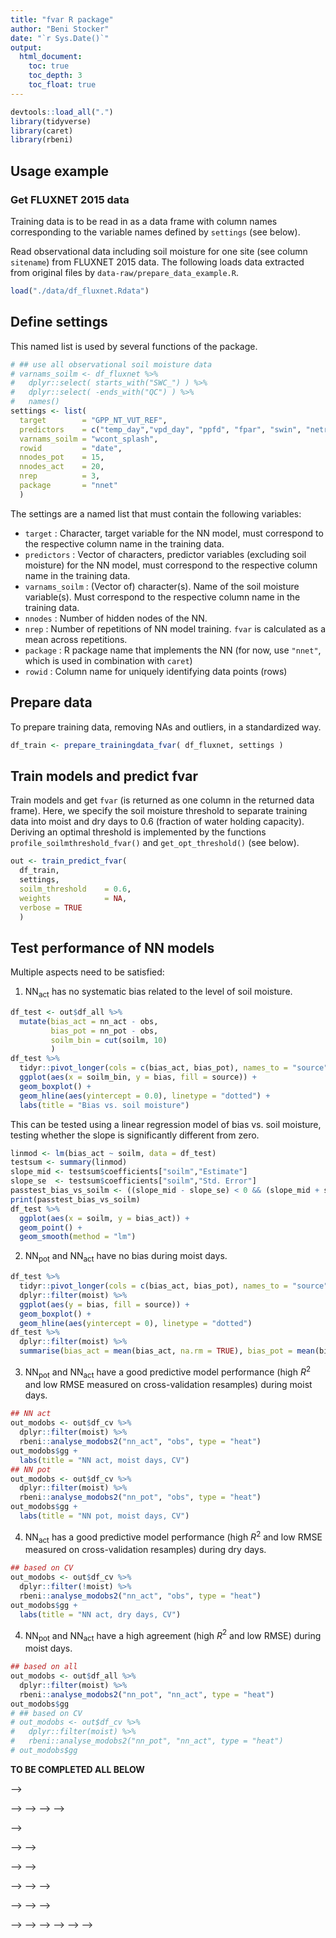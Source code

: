```yaml
---
title: "fvar R package"
author: "Beni Stocker"
date: "`r Sys.Date()`"
output:
  html_document:
    toc: true
    toc_depth: 3
    toc_float: true
---
```


```r
devtools::load_all(".")
library(tidyverse)
library(caret)
library(rbeni)
```

## Usage example

### Get FLUXNET 2015 data

Training data is to be read in as a data frame with column names corresponding to the variable names defined by `settings` (see below).

Read observational data including soil moisture for one site (see column `sitename`) from FLUXNET 2015 data. The following loads data extracted from original files by `data-raw/prepare_data_example.R`.
```r
load("./data/df_fluxnet.Rdata")
```

## Define settings

This named list is used by several functions of the package.
```r
# ## use all observational soil moisture data
# varnams_soilm <- df_fluxnet %>% 
#   dplyr::select( starts_with("SWC_") ) %>% 
#   dplyr::select( -ends_with("QC") ) %>% 
#   names()
settings <- list( 
  target        = "GPP_NT_VUT_REF", 
  predictors    = c("temp_day","vpd_day", "ppfd", "fpar", "swin", "netrad"), 
  varnams_soilm = "wcont_splash",
  rowid         = "date",
  nnodes_pot    = 15,
  nnodes_act    = 20,
  nrep          = 3,
  package       = "nnet"
  )
```

The settings are a named list that must contain the following variables:

- `target`        : Character, target variable for the NN model, must correspond to the respective column name in the training data.
- `predictors`    : Vector of characters, predictor variables (excluding soil moisture) for the NN model, must correspond to the respective column name in the training data.
- `varnams_soilm` : (Vector of) character(s). Name of the soil moisture variable(s). Must correspond to the respective column name in the training data.
- `nnodes`        : Number of hidden nodes of the NN.
- `nrep`          : Number of repetitions of NN model training. `fvar` is calculated as a mean across repetitions.
- `package`       : R package name that implements the NN (for now, use `"nnet"`, which is used in combination with `caret`)
- `rowid`         : Column name for uniquely identifying data points (rows)

## Prepare data

To prepare training data, removing NAs and outliers, in a standardized way.
```r
df_train <- prepare_trainingdata_fvar( df_fluxnet, settings )
```

## Train models and predict fvar

Train models and get `fvar` (is returned as one column in the returned data frame). Here, we specify the soil moisture threshold to separate training data into moist and dry days to 0.6 (fraction of water holding capacity). Deriving an optimal threshold is implemented by the functions `profile_soilmthreshold_fvar()` and `get_opt_threshold()` (see below).
```r
out <- train_predict_fvar( 
  df_train,
  settings,
  soilm_threshold    = 0.6,
  weights            = NA, 
  verbose = TRUE
  )
```

<!-- Do the training again using another set of soil moisture data from a model. -->
<!-- ```{r eval=FALSE} -->
<!-- settings$varnams_soilm <- "wcont_swbm" -->

<!-- df_train <- prepare_trainingdata_fvar( df_fluxnet, settings ) -->

<!-- df_nn <- train_predict_fvar(  -->
<!--   df_train, -->
<!--   settings, -->
<!--   soilm_threshold    = 0.6,  -->
<!--   weights            = NA, -->
<!--   ) -->
<!-- ``` -->

## Test performance of NN models

Multiple aspects need to be satisfied:

1. NN$_\text{act}$ has no systematic bias related to the level of soil moisture.
```r
df_test <- out$df_all %>% 
  mutate(bias_act = nn_act - obs,
         bias_pot = nn_pot - obs,
         soilm_bin = cut(soilm, 10)
         ) 
df_test %>% 
  tidyr::pivot_longer(cols = c(bias_act, bias_pot), names_to = "source", values_to = "bias") %>% 
  ggplot(aes(x = soilm_bin, y = bias, fill = source)) +
  geom_boxplot() +
  geom_hline(aes(yintercept = 0.0), linetype = "dotted") +
  labs(title = "Bias vs. soil moisture")
```

This can be tested using a linear regression model of bias vs. soil moisture, testing whether the slope is significantly different from zero.
```r
linmod <- lm(bias_act ~ soilm, data = df_test)
testsum <- summary(linmod)
slope_mid <- testsum$coefficients["soilm","Estimate"]
slope_se  <- testsum$coefficients["soilm","Std. Error"]
passtest_bias_vs_soilm <- ((slope_mid - slope_se) < 0 && (slope_mid + slope_se) > 0)
print(passtest_bias_vs_soilm)
df_test %>% 
  ggplot(aes(x = soilm, y = bias_act)) +
  geom_point() +
  geom_smooth(method = "lm")
```

2. NN$_\text{pot}$ and NN$_\text{act}$ have no bias during moist days.
```r
df_test %>% 
  tidyr::pivot_longer(cols = c(bias_act, bias_pot), names_to = "source", values_to = "bias") %>% 
  dplyr::filter(moist) %>% 
  ggplot(aes(y = bias, fill = source)) +
  geom_boxplot() +
  geom_hline(aes(yintercept = 0), linetype = "dotted")
df_test %>% 
  dplyr::filter(moist) %>%
  summarise(bias_act = mean(bias_act, na.rm = TRUE), bias_pot = mean(bias_pot, na.rm = TRUE))
```

3. NN$_\text{pot}$ and NN$_\text{act}$ have a good predictive model performance (high *R*$^2$ and low RMSE measured on cross-validation resamples) during moist days.
```r
## NN act
out_modobs <- out$df_cv %>% 
  dplyr::filter(moist) %>% 
  rbeni::analyse_modobs2("nn_act", "obs", type = "heat")
out_modobs$gg +
  labs(title = "NN act, moist days, CV")
## NN pot
out_modobs <- out$df_cv %>% 
  dplyr::filter(moist) %>% 
  rbeni::analyse_modobs2("nn_pot", "obs", type = "heat")
out_modobs$gg +
  labs(title = "NN pot, moist days, CV")
```

4. NN$_\text{act}$ has a good predictive model performance (high *R*$^2$ and low RMSE measured on cross-validation resamples) during dry days.
```r
## based on CV
out_modobs <- out$df_cv %>% 
  dplyr::filter(!moist) %>% 
  rbeni::analyse_modobs2("nn_act", "obs", type = "heat")
out_modobs$gg +
  labs(title = "NN act, dry days, CV")
```

4. NN$_\text{pot}$ and NN$_\text{act}$ have a high agreement (high *R*$^2$ and low RMSE) during moist days.
```r
## based on all
out_modobs <- out$df_all %>% 
  dplyr::filter(moist) %>% 
  rbeni::analyse_modobs2("nn_pot", "nn_act", type = "heat")
out_modobs$gg
# ## based on CV
# out_modobs <- out$df_cv %>% 
#   dplyr::filter(moist) %>% 
#   rbeni::analyse_modobs2("nn_pot", "nn_act", type = "heat")
# out_modobs$gg
```

**TO BE COMPLETED ALL BELOW**

<!-- All above steps are implemented by function `test_performance_fvar()` which returns a list of all ggplot objects and a data frame with evaluation results for each of the three tests. -->
<!-- ```{r} -->
<!-- testresults_fvar <- test_performance_fvar(df_nn_soilm_obs, settings) -->
<!-- ``` -->

<!-- ## Get optimal soil moisture threshold -->

<!-- The two steps above (train/predict and performance evaluation) are executed for a set of soil moisture thresholds. The optimal threshold is then selected based on the different performance criteria. -->

<!-- First, run the fvar algorithm for a set of soil moisture thresholds and record performance metrics for each round. -->
<!-- ```{r eval=FALSE} -->
<!-- df_profile_performance <- profile_soilmthreshold_fvar( -->
<!--   df_train, -->
<!--   settings, -->
<!--   weights = NA, -->
<!--   len = 4 -->
<!--   ) -->
<!-- ``` -->

<!-- Select best threshold as described in Stocker et al. (2018). Their procedure was as follows: -->

<!-- 1. Determine the difference in the bias of NN$_\text{pot}$ between dry and moist days and select the three (originally used five) thresholds with the greatest difference. -->
<!-- 2. Determine RMSE of NNpot vs. NNact during moist days and take the threshold where it's minimised -->
<!-- ```{r} -->
<!-- purrr::map(df_profile_performance, "df_metrics") %>%  -->
<!--   bind_rows(.id = "threshold") %>%  -->
<!--   arrange(-diff_ratio_dry_moist) %>%  -->
<!--   slice(1:3) %>%  -->
<!--   arrange(rmse_nnpot_nnact_moist) %>%  -->
<!--   slice(1) %>%  -->
<!--   pull(threshold) %>%  -->
<!--   as.numeric() -->
<!-- ``` -->

<!-- This is implemented by a function: -->
<!-- ```{r} -->
<!-- get_opt_threshold(df_profile_performance) -->
<!-- ``` -->

<!-- Repeat the fvar algorithm with optimal threshold. -->
<!-- ```{r} -->
<!-- df_nn <- train_predict_fvar(  -->
<!--   df_train, -->
<!--   settings, -->
<!--   soilm_threshold = get_opt_threshold(df_profile_performance), -->
<!--   weights         = NA -->
<!--   ) -->
<!-- ``` -->

<!-- <!-- I tried a different approach, too: --> -->

<!-- <!-- Select best threshold, based on the different criteria.  --> -->
<!-- <!-- ```{r} --> -->
<!-- <!-- calc_inverse <- function(x){1/x} --> -->
<!-- <!-- calc_inverse_absdiff_to_one <- function(x){1/abs(x-1)} --> -->

<!-- <!-- df_profile_summary <- df_profile_performance %>%  --> -->

<!-- <!--   ## small bias --> -->
<!-- <!--   mutate_at(vars(starts_with("bias")), list(abs)) %>%  --> -->

<!-- <!--   ## small value is good -> take the inverse --> -->
<!-- <!--   mutate_at(vars(ends_with("rmse")), list(calc_inverse)) %>%  --> -->

<!-- <!--   ## small difference to one is good --> -->
<!-- <!--   mutate_at(vars(ends_with("slope")), list(calc_inverse_absdiff_to_one)) %>%  --> -->
<!-- <!--   mutate_at(vars(starts_with("slope")), list(calc_inverse_absdiff_to_one)) %>%  --> -->

<!-- <!--   ## center and scale all  --> -->
<!-- <!--   mutate_at(c(1, 3:10), list(scale)) %>%  --> -->
<!-- <!--   t() --> -->

<!-- <!-- df_profile_summary <- df_profile_summary %>%  --> -->
<!-- <!--   as_tibble() %>%  --> -->
<!-- <!--   setNames(as.character(paste0("thresh_", df_profile_summary["threshold",]))) %>%  --> -->
<!-- <!--   filter_all(all_vars(!is.nan(.))) %>%  --> -->
<!-- <!--   summarise_all(sum, nan.rm=TRUE) --> -->
<!-- <!-- ``` --> -->

<!-- ## Evaluations and visualisations -->

<!-- ### Identify soil moisture droughts -->

<!-- Optional: aggregate fvar derived from different soil moisture datasets -->
<!-- ```{r eval = FALSE} -->
<!-- df_nn_multiplesoilmsources <- bind_rows( df_nn_soilm_obs, df_nn_soilm_obs ) %>%  -->
<!--   group_by( date ) %>% -->
<!--   summarise(  -->
<!--     fvar       = mean( fvar, na.rm=TRUE ),  -->
<!--     fvar_min   = min(  fvar, na.rm=TRUE ), -->
<!--     fvar_max   = max(  fvar, na.rm=TRUE ),  -->
<!--     fvar_med   = median(  fvar, na.rm=TRUE ),  -->
<!--     nn_pot = mean( nn_pot, na.rm=TRUE ),  -->
<!--     nn_act = mean( nn_act, na.rm=TRUE ) -->
<!--     ) %>% -->
<!--   left_join( select_( df_fluxnet, "date", settings$target ), by = "date" ) -->
<!-- ``` -->

<!-- Determine drought events based on fvar. -->
<!-- ```{r} -->
<!-- out_droughts <- get_droughts_fvar(  -->
<!--   df_nn,  -->
<!--   nam_target     = settings$target,  -->
<!--   leng_threshold = 10,  -->
<!--   df_soilm       = select(df_fluxnet, date, soilm=wcont_swbm), -->
<!--   df_par         = select(df_fluxnet, date, par=ppfd), -->
<!--   par_runmed     = 10 -->
<!--   ) -->
<!-- ``` -->

<!-- Plot time series of fvar and highlight drought events. -->
<!-- ```{r} -->
<!-- ggplot() + -->
<!--   geom_rect( -->
<!--     data=out_droughts$droughts,  -->
<!--     aes(xmin=date_start, xmax=date_end, ymin=-99, ymax=99),  -->
<!--     fill=rgb(0,0,0,0.3),  -->
<!--     color=NA) +  -->
<!--   geom_line(data=out_droughts$df_nn, aes(date, fvar_smooth_filled)) + -->
<!--   coord_cartesian(ylim=c(0, 1.2)) -->
<!-- ``` -->

<!-- ### Align data by droughts -->

<!-- After having determined drought events above, "align" data by the day of drought onset and aggregate data across multiple drought instances. -->
<!-- ```{r} -->
<!-- dovars <- c("GPP_NT_VUT_REF", "fvar", "soilm", "nn_pot", "nn_act") -->
<!-- df_nn <- out_droughts$df_nn %>% mutate(site="FR-Pue") -->
<!-- df_alg <- align_events(  -->
<!--   select( df_nn, site, date, one_of(dovars)),  -->
<!--   select( df_nn, site, date, isevent=is_drought_byvar_recalc ), -->
<!--   dovars, -->
<!--   do_norm=FALSE, -->
<!--   leng_threshold=10,  -->
<!--   before=20, after=80, nbins=10 -->
<!--   ) -->
<!-- ``` -->


<!-- Visualise data aggregated by drought events. -->
<!-- ```{r} -->
<!-- df_alg$df_dday_agg_inst_site %>%  -->
<!--   ggplot(aes(dday, fvar_median)) + -->
<!--   geom_ribbon(aes(ymin=fvar_q33, ymax=fvar_q66), fill="grey70") + -->
<!--   geom_line() + -->
<!--   geom_vline(xintercept=0, linetype="dotted") + -->
<!--   ylim(0,1) +  -->
<!--   labs(title = "fVAR") -->

<!-- median <- df_alg$df_dday_agg_inst_site %>% -->
<!--   select(dday, nn_pot=nn_pot_median, nn_act=nn_act_median, gpp_obs=GPP_NT_VUT_REF_median) %>%  -->
<!--   tidyr::gather(model, var_nn_median, c(gpp_obs, nn_pot, nn_act)) -->

<!-- q33 <- df_alg$df_dday_agg_inst_site %>% -->
<!--   select(dday, nn_pot=nn_pot_q33, nn_act=nn_act_q33, gpp_obs=GPP_NT_VUT_REF_q33) %>%  -->
<!--   tidyr::gather(model, var_nn_q33, c(gpp_obs, nn_pot, nn_act)) -->

<!-- q66 <- df_alg$df_dday_agg_inst_site %>% -->
<!--   select(dday, nn_pot=nn_pot_q66, nn_act=nn_act_q66, gpp_obs=GPP_NT_VUT_REF_q66) %>%  -->
<!--   tidyr::gather(model, var_nn_q66, c(gpp_obs, nn_pot, nn_act)) -->

<!-- df_tmp <- median %>%  -->
<!--   left_join(q33, by=c("dday", "model")) %>%  -->
<!--   left_join(q66, by=c("dday", "model")) -->

<!-- df_tmp %>%  -->
<!--   ggplot(aes(dday, var_nn_median, color=model)) + -->
<!--   geom_line() + -->
<!--   geom_ribbon(aes(ymin=var_nn_q33, ymax=var_nn_q66, fill=model), alpha=0.3, color=NA) + -->
<!--   geom_vline(xintercept=0, linetype="dotted") + -->
<!--   labs( -->
<!--     title = "GPP",  -->
<!--     subtitle = "Observation and models", -->
<!--     x="dday", y="GPP (g C m-2 d-1)") + -->
<!--   scale_color_discrete( -->
<!--     name="Model",  -->
<!--     breaks=c("transp_obs", "nn_act", "nn_pot"), -->
<!--     labels=c("Observed", expression(NN[act]), expression(NN[pot])) ) + -->
<!--   scale_fill_discrete( -->
<!--     name="Model",  -->
<!--     breaks=c("transp_obs", "nn_act", "nn_pot"), -->
<!--     labels=c("Observed", expression(NN[act]), expression(NN[pot])) ) -->
<!-- ``` -->
